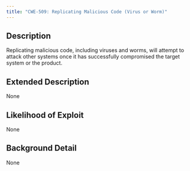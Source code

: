 ```yaml
---
title: "CWE-509: Replicating Malicious Code (Virus or Worm)"
---
```


## Description
Replicating malicious code, including viruses and worms, will attempt to attack other systems once it has successfully compromised the target system or the product.

## Extended Description
None

## Likelihood of Exploit
None

## Background Detail
None
        